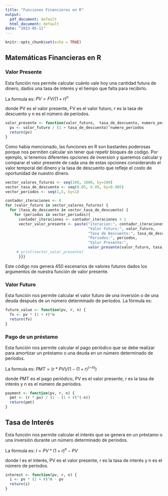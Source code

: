 ```yaml
---
title: "Funciones Financieras en R"
output:
  pdf_document: default
  html_document: default
date: "2023-05-11"
---
```


```r
knitr::opts_chunk$set(echo = TRUE)
```

## Matemáticas Financieras en R

### Valor Presente

Esta función nos permite calcular cuánto vale hoy una cantidad futura de dinero, dados una tasa de interés y el tiempo que falta para recibirlo.

La formula es: $PV = FV / (1 + r)^n$

donde PV es el valor presente, FV es el valor futuro, r es la tasa de descuento y n es el número de períodos.

```r
valor_presente <- function(valor_futuro,  tasa_de_descuento, numero_periodos) {
  pv <- valor_futuro / (1 + tasa_de_descuento)^numero_periodos
  return(pv)
} 
```

Como habia mencionado, las funciones en R son bastantes poderosas porque nos permiten calcular sin tener que repetir bloques de codigo. Por ejemplo, si tenemos diferentes opciones de inversion y queremos calcular y comparar el valor presente de cada una de estas opciones considerando el valor temporal del dinero y la tasa de descuento que refleje el costo de oportunidad de nuestro dinero.

```r

vector_valores_futuros <- seq(100, 1000, by=100)
vector_tasa_de_descuento <- seq(0.05, 0.09, by=0.005)
vector_periodos <- seq(1,5, by=1)

contador_iteraciones <- 0
for (valor_futuro in vector_valores_futuros) { 
  for (tasa_de_descuento in vector_tasa_de_descuento) {
    for (periodos in vector_periodos){
      contador_iteraciones <- contador_iteraciones + 1   
      vector_valor_presente <- paste("iteracion:", contador_iteraciones, 
                                     "Valor Futuro:", valor_futuro,
                                     "Tasa de Descuento:", tasa_de_descuento, 
                                     "Periodos:", periodos, 
                                     "Valor Presente:",
                                     valor_presente(valor_futuro, tasa_de_descuento, periodos))
     # print(vector_valor_presente)
      }}}
```

Este código nos genera 450 escenarios de valores futuros dados los argumentos de nuestra función de valor presente.

### Valor Futuro

Esta función nos permite calcular el valor futuro de una inversión o de una deuda después de un número determinado de períodos. La fórmula es:

```r
future_value <- function(pv, r, n) {
  fv <- pv * (1 + r)^n
  return(fv)
}
```

### Pago de un préstamo

Esta función nos permite calcular el pago periódico que se debe realizar para amortizar un préstamo o una deuda en un número determinado de períodos.

La formula es: $PMT = (r * PV) / (1 - (1 + r)^(-n))$

donde PMT es el pago periódico, PV es el valor presente, r es la tasa de interés y n es el número de períodos.

```r
payment <- function(pv, r, n) {
  pmt <- (r * pv) / (1 - (1 + r)^(-n))
  return(pmt)
}
```

## Tasa de Interés

Esta función nos permite calcular el interés que se genera en un préstamo o una inversión durante un número determinado de períodos.

La fórmula es: $I = PV * (1 + r)^n - PV$

donde I es el interés, PV es el valor presente, r es la tasa de interés y n es el número de períodos.

```r
interest <- function(pv, r, n) {
  i <- pv * (1 + r)^n - pv
  return(i)
}
```
